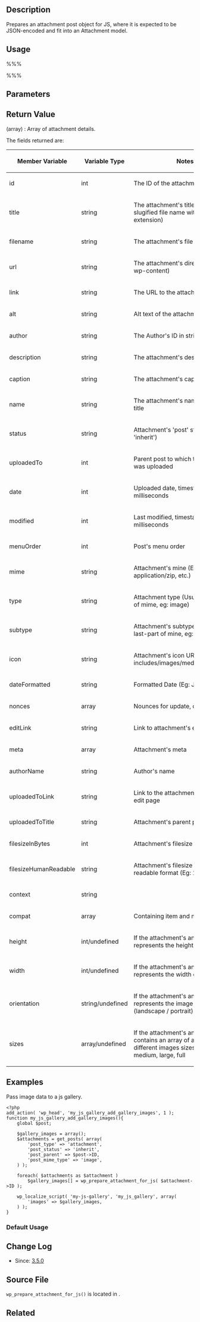 {{Languages|
{{en|Function Reference/wp_prepare_attachment_for_js}}
{{ja|関数リファレンス/wp_prepare_attachment_for_js}}
}}

== Description ==

Prepares an attachment post object for JS, where it is expected to be JSON-encoded and fit into an Attachment model.

== Usage ==

%%% <?php wp_prepare_attachment_for_js( $attachment ) ?> %%%

== Parameters ==

{{Parameter|$attachment|mixed|Attachment ID or object.}}

== Return Value ==

; (array) : Array of attachment details.
The fields returned are:

{|
|-
! width="150px" | Member Variable
! width="100px" | Variable Type
! width="300px" | Notes
|-
| id
| int
| The ID of the attachment 
|-
| title
| string
| The attachment's title (Usually the slugified file name without the extension)
|-
| filename
| string
| The attachment's file name
|-
| url
| string
| The attachment's direct link (from wp-content)
|-
| link
| string
| The URL to the attachment page
|-
| alt
| string
| Alt text of the attachment
|-
| author
| string
| The Author's ID in string format
|-
| description
| string
| The attachment's description
|-
| caption
| string
| The attachment's caption
|-
| name
| string
| The attachment's name, same as title
|-
| status
| string
| Attachment's 'post' status (Usually 'inherit')
|-
| uploadedTo
| int
| Parent post to which the attachment was uploaded
|-
| date
| int
| Uploaded date, timestamp in milliseconds
|-
| modified
| int
| Last modified, timestamp in milliseconds
|-
| menuOrder
| int
| Post's menu order
|-
| mime
| string
| Attachment's mine (Ex: image/jpeg, application/zip, etc.)
|-
| type
| string
| Attachment type (Usually first-part of mime, eg: image)
|-
| subtype
| string
| Attachment's subtype (Usually the last-part of mine, eg: jpeg / zip)
|-
| icon
| string
| Attachment's icon URL (Eg: /wp-includes/images/media/archive.png)
|-
| dateFormatted
| string
| Formatted Date (Eg: June 29, 2018)
|-
| nonces
| array
| Nounces for update, delete and edit
|-
| editLink
| string
| Link to attachment's edit page
|-
| meta
| array
| Attachment's meta 
|-
| authorName
| string
| Author's name
|-
| uploadedToLink
| string
| Link to the attachment's parent post edit page
|-
| uploadedToTitle
| string
| Attachment's parent post title
|-
| filesizeInBytes
| int
| Attachment's filesize in bytes
|-
| filesizeHumanReadable
| string
| Attachment's filesize in human readable format (Eg: 1 MB)
|-
| context
| string
|-
| compat
| array
| Containing item and meta
|-
| height
| int/undefined
| If the attachment's an image, it represents the height of the image.
|-
| width
| int/undefined
| If the attachment's an image, it represents the width of the image.
|-
| orientation
| string/undefined
| If the attachment's an image, it represents the image orientation (landscape / portrait).
|-
| sizes
| array/undefined
| If the attachment's an image, it contains an array of arrays from the different images sizes: thumb, medium, large, full
|}

== Examples ==
Pass image data to a js gallery.
<pre>
<?php
add_action( 'wp_head', 'my_js_gallery_add_gallery_images', 1 );
function my_js_gallery_add_gallery_images(){
	global $post;

	$gallery_images = array();
	$attachments = get_posts( array(
		'post_type' => 'attachment',
		'post_status' => 'inherit',
		'post_parent' => $post->ID,
		'post_mime_type' => 'image',
	) );

	foreach( $attachments as $attachment )
		$gallery_images[] = wp_prepare_attachment_for_js( $attachment->ID );

	wp_localize_script( 'my-js-gallery', 'my_js_gallery', array(
		'images' => $gallery_images,
	) );
}
</pre>

=== Default Usage ===

== Change Log ==

* Since: [[Version_3.5|3.5.0]]

== Source File ==

<tt>wp_prepare_attachment_for_js()</tt> is located in {{Trac|wp-includes/media.php}}.

== Related ==